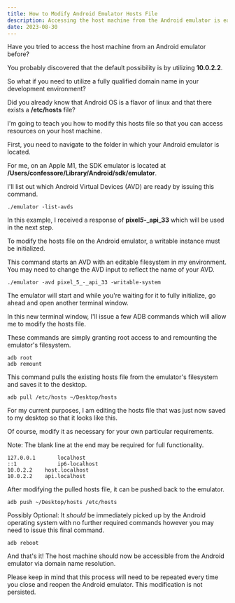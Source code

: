 ```yaml
---
title: How to Modify Android Emulator Hosts File
description: Accessing the host machine from the Android emulator is easier than you think...
date: 2023-08-30
---
```


Have you tried to access the host machine from an Android emulator before?

You probably discovered that the default possibility is by utilizing **10.0.2.2**.

So what if you need to utilize a fully qualified domain name in your development environment?

Did you already know that Android OS is a flavor of linux and that there exists a **/etc/hosts** file?

I'm going to teach you how to modify this hosts file so that you can access resources on your host machine.

First, you need to navigate to the folder in which your Android emulator is located.

For me, on an Apple M1, the SDK emulator is located at **/Users/confessore/Library/Android/sdk/emulator**.

I'll list out which Android Virtual Devices (AVD) are ready by issuing this command.

```
./emulator -list-avds

```

In this example, I received a response of **pixel*5*-\_api_33** which will be used in the next step.

To modify the hosts file on the Android emulator, a writable instance must be initialized.

This command starts an AVD with an editable filesystem in my environment. You may need to change the AVD input to reflect the name of your AVD.

```
./emulator -avd pixel_5_-_api_33 -writable-system

```

The emulator will start and while you're waiting for it to fully initialize, go ahead and open another terminal window.

In this new terminal window, I'll issue a few ADB commands which will allow me to modify the hosts file.

These commands are simply granting root access to and remounting the emulator's filesystem.

```
adb root
adb remount

```

This command pulls the existing hosts file from the emulator's filesystem and saves it to the desktop.

```
adb pull /etc/hosts ~/Desktop/hosts

```

For my current purposes, I am editing the hosts file that was just now saved to my desktop so that it looks like this.

Of course, modify it as necessary for your own particular requirements.

Note: The blank line at the end may be required for full functionality.

```
127.0.0.1       localhost
::1             ip6-localhost
10.0.2.2	host.localhost
10.0.2.2	api.localhost

```

After modifying the pulled hosts file, it can be pushed back to the emulator.

```
adb push ~/Desktop/hosts /etc/hosts

```

Possibly Optional: It _should_ be immediately picked up by the Android operating system with no further required commands however you may need to issue this final command.

```
adb reboot

```

And that's it! The host machine should now be accessible from the Android emulator via domain name resolution.

Please keep in mind that this process will need to be repeated every time you close and reopen the Android emulator. This modification is not persisted.
